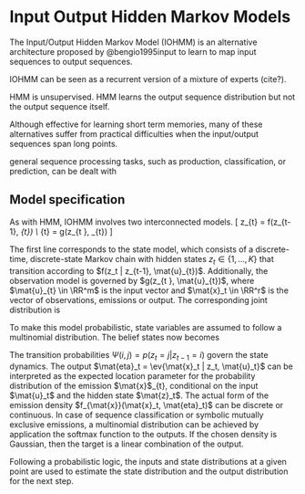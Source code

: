 # Input Output Hidden Markov Models

The Input/Output Hidden Markov Model (IOHMM) is an alternative architecture proposed by @bengio1995input to learn to map input sequences to output sequences.

IOHMM can be seen as a recurrent version of a mixture of experts (cite?).

HMM is unsupervised. HMM learns the output sequence distribution but not the output sequence itself.

Although effective for learning short  term  memories, many of these alternatives suffer from practical difficulties when the input/output sequences span long points.

general sequence processing tasks, such as production, classification, or prediction, can be dealt with

## Model specification
As with HMM, IOHMM involves two interconnected models. 
\[
z_{t} = f(z_{t-1}, \mat{u}_{t}) \\
\mat{y}_{t} = g(z_{t  }, \mat{u}_{t})
\]

The first line corresponds to the state model, which consists of a discrete-time, discrete-state Markov chain with hidden states $z_t \in \{1, \dots, K\}$ that transition according to $f(z_t | z_{t-1}, \mat{u}_{t})$. Additionally, the observation model is governed by $g(z_{t  }, \mat{u}_{t})$, where $\mat{u}_{t} \in \RR^m$ is the input vector and $\mat{x}_t \in \RR^r$ is the vector of observations, emissions or output. The corresponding joint distribution is

To make this model probabilistic, state variables are assumed to follow a multinomial distribution. The belief states now becomes

\begin{align*}
\alpha_t(j) 
  & \triangleq  p(z_t = j | \mat{u}_{1:t}). \\
\end{align*}

The transition probabilities $\Psi(i, j) = p(z_t = j | z_{t-1} = i)$ govern the state dynamics. The output $\mat{eta}_t = \ev{\mat{x}_t | z_t, \mat{u}_t}$ can be interpreted as the expected location parameter for the probability distribution of the emission $\mat{x}$_{t}, conditional on the input $\mat{u}_t$ and the hidden state $\mat{z}_t$. The actual form of the emission density $f_{\mat{x}}(\mat{x}_t, \mat{eta}_t)$ can be discrete or continuous. In case of sequence classification or symbolic mutually exclusive emissions, a multinomial distribution can be achieved by application the softmax function to the outputs. If the chosen density is Gaussian, then the target is a linear combination of the output.

Following a probabilistic logic, the inputs and state distributions at a given point are used to estimate the state distribution and the output distribution for the next step.

  
